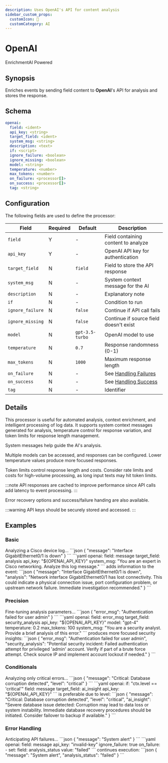 ```yaml
---
description: Uses OpenAI's API for content analysis
sidebar_custom_props: 
  customIcon: 🌟
  customCategory: AI
---
```


# OpenAI

<span className="theme-doc-version-badge badge badge--primary">Enrichment</span><span className="theme-doc-version-badge badge badge--secondary">AI Powered</span>

## Synopsis

Enriches events by sending field content to **OpenAI**'s API for analysis and stores the response.

## Schema

```yaml {2-5}
openai:
  field: <ident>
  api_key: <string>
  target_field: <ident>
  system_msg: <string>
  description: <text>
  if: <script>
  ignore_failure: <boolean>
  ignore_missing: <boolean>
  model: <string>
  temperature: <number>
  max_tokens: <number>
  on_failure: <processor[]>
  on_success: <processor[]>
  tag: <string>
```

## Configuration

The following fields are used to define the processor:

|Field|Required|Default|Description|
|---|---|---|---|
|`field`|Y|-|Field containing content to analyze|
|`api_key`|Y|-|OpenAI API key for authentication|
|`target_field`|N|`field`|Field to store the API response|
|`system_msg`|N|-|System context message for the AI|
|`description`|N|-|Explanatory note|
|`if`|N|-|Condition to run|
|`ignore_failure`|N|`false`|Continue if API call fails|
|`ignore_missing`|N|`false`|Continue if source field doesn't exist|
|`model`|N|`gpt-3.5-turbo`|OpenAI model to use|
|`temperature`|N|`0.7`|Response randomness (0-1)|
|`max_tokens`|N|`1000`|Maximum response length|
|`on_failure`|N|-|See [Handling Failures](../handling-failures.mdx)|
|`on_success`|N|-|See [Handling Success](../handling-success.mdx)|
|`tag`|N|-|Identifier|

## Details

This processor is useful for automated analysis, context enrichment, and intelligent processing of log data. It supports system context messages generated for analysis, temperature control for response variation, and token limits for response length management.

System messages help guide the AI's analysis.

Multiple models can be accessed, and responses can be configured. Lower temperature values produce more focused responses.

Token limits control response length and costs. Consider rate limits and costs for high-volume processing, as long input texts may hit token limits.

:::note
API responses are cached to improve performance since API calls add latency to event processing.
:::

Error recovery options and success/failure handing are also available.

:::warning
API keys should be securely stored and accessed.
:::

## Examples

### Basic

<ExampleGrid>
  <CommentCol>
    Analyzing a Cisco device log...
  </CommentCol>
  <CodeCol>
    ```json
    {
      "message": "Interface GigabitEthernet0/1 is down"
    }
    ```
    ```yaml
    openai:
      field: message
      target_field: analysis
      api_key: "${OPENAI_API_KEY}"
      system_msg: "You are an expert in Cisco networking. Analyze this log message."
    ```
  </CodeCol>
  <CommentCol>
    adds information to the event:
  </CommentCol>
  <CodeCol>
    ```json
    {
      "message": "Interface GigabitEthernet0/1 is down",
      "analysis": "Network interface GigabitEthernet0/1 has lost connectivity. This could indicate a physical connection issue, port configuration problem, or upstream network failure. Immediate investigation recommended."
    }
    ```
  </CodeCol>
</ExampleGrid>

### Precision

<ExampleGrid>
  <CommentCol>
    Fine-tuning analysis parameters...
  </CommentCol>
  <CodeCol>
    ```json
    {
      "error_msg": "Authentication failed for user admin"
    }
    ```
    ```yaml
    openai:
      field: error_msg
      target_field: security_analysis
      api_key: "${OPENAI_API_KEY}"
      model: "gpt-4"
      temperature: 0.2
      max_tokens: 100
      system_msg: "You are a security analyst. Provide a brief analysis of this error."
    ```
  </CodeCol>
  <CommentCol>
    produces more focused security insights:
  </CommentCol>
  <CodeCol>
    ```json
    {
      "error_msg": "Authentication failed for user admin",
      "security_analysis": "Potential security incident: Failed authentication attempt for privileged 'admin' account. Verify if part of a brute force attempt. Check source IP and implement account lockout if needed."
    }
    ```
  </CodeCol>
</ExampleGrid>

### Conditionals

<ExampleGrid>
  <CommentCol>
    Analyzing only critical errors...
  </CommentCol>
  <CodeCol>
    ```json
    {
      "message": "Critical: Database corruption detected",
      "level": "critical"
    }
    ```
    ```yaml
    openai:
      if: "ctx.level == 'critical'"
      field: message
      target_field: ai_insight
      api_key: "${OPENAI_API_KEY}"
    ```
  </CodeCol>
  <CommentCol>
    is preferable due to level:
  </CommentCol>
  <CodeCol>
    ```json
    {
      "message": "Critical: Database corruption detected",
      "level": "critical",
      "ai_insight": "Severe database issue detected: Corruption may lead to data loss or system instability. Immediate database recovery procedures should be initiated. Consider failover to backup if available."
    }
    ```
  </CodeCol>
</ExampleGrid>

### Error Handling

<ExampleGrid>
  <CommentCol>
    Anticipating API failures...
  </CommentCol>
  <CodeCol>
    ```json
    {
      "message": "System alert"
    }
    ```
    ```yaml
    openai:
      field: message
      api_key: "invalid-key"
      ignore_failure: true
      on_failure:
        - set:
            field: analysis_status
            value: "failed"
    ```
  </CodeCol>
  <CommentCol>
    continues execution:
  </CommentCol>
  <CodeCol>
    ```json
    {
      "message": "System alert",
      "analysis_status": "failed"
    }
    ```
  </CodeCol>
</ExampleGrid>
